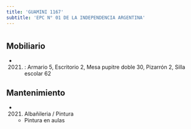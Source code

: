 ```yaml
---
title: 'GUAMINI 1167'
subtitle: 'EPC N° 01 DE LA INDEPENDENCIA ARGENTINA'
---
```


#


## Mobiliario

*  (2021) : Armario 5, Escritorio 2, Mesa pupitre doble 30, Pizarrón 2, Silla escolar 62 





## Mantenimiento

*  (2021) Albañileria / Pintura 
    + Pintura en aulas



